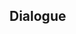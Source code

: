 {{Genius Invokation TCG Stage
|type         = Serious Showdown
|character    = Kaeya
|group        = Invitation Board
|requirement  = 7
|introduction = "My, oh my, losing sure doesn't sit right with me. A word of caution — you should stay sharp in our future games..."<br />{{Color|bp|Special Rule: "Kaeya" starts with the Talent Card "Cold-Blooded Strike" equipped.}}
|objective_1  = Achieve victory
|reward_1     = Lucky Coin*1000
|lineup       = Kaeya;Bennett;Mona
|action       = Cold-Blooded Strike;Broken Rime's Echo;Sacrificial Sword;Traveler's Handy Sword;Instructor's Cap;Knights of Favonius Library;Liben;Dawn Winery;Favonius Cathedral;Timmie;Chang the Ninth;Starsigns;Strategize;Mondstadt Hash Brown;Sweet Madame;Cold-Blooded Strike;Broken Rime's Echo;Sacrificial Sword;Traveler's Handy Sword;Instructor's Cap;Knights of Favonius Library;Liben;Dawn Winery;Favonius Cathedral;Timmie;Chang the Ninth;Starsigns;Strategize;Mondstadt Hash Brown;Sweet Madame
}}

==Dialogue==
{{Transclude|Genius Invokation TCG/Stage/Kaeya|Serious Showdown}}